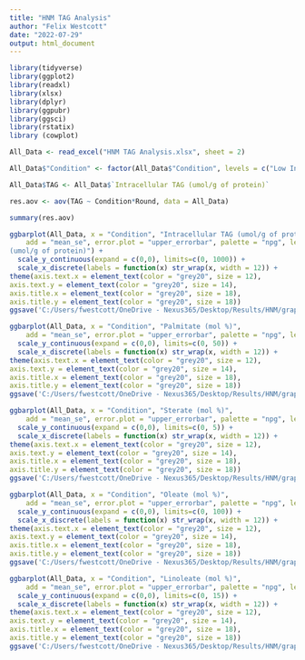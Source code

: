 ```yaml
---
title: "HNM TAG Analysis"
author: "Felix Westcott"
date: "2022-07-29"
output: html_document
---
```


```r
library(tidyverse)
library(ggplot2)
library(readxl)
library(xlsx)
library(dplyr)
library(ggpubr)
library(ggsci)
library(rstatix)
library (cowplot)

All_Data <- read_excel("HNM TAG Analysis.xlsx", sheet = 2)

All_Data$"Condition" <- factor(All_Data$"Condition", levels = c("Low Insulin Control", "Low Insulin OPLA", "Low Insulin POLA", "High Insulin Control", "High Insulin OPLA", "High Insulin POLA"))

```

``` R

All_Data$TAG <- All_Data$`Intracellular TAG (umol/g of protein)`

res.aov <- aov(TAG ~ Condition*Round, data = All_Data)

summary(res.aov)

```

``` R

ggbarplot(All_Data, x = "Condition", "Intracellular TAG (umol/g of protein)",
    add = "mean_se", error.plot = "upper_errorbar", palette = "npg", legend = "none", fill = "Condition", ylab = "Intracellular TAG
(umol/g of protein)") +
  scale_y_continuous(expand = c(0,0), limits=c(0, 1000)) +
  scale_x_discrete(labels = function(x) str_wrap(x, width = 12)) +
theme(axis.text.x = element_text(color = "grey20", size = 12),
axis.text.y = element_text(color = "grey20", size = 14), 
axis.title.x = element_text(color = "grey20", size = 18),
axis.title.y = element_text(color = "grey20", size = 18))
ggsave('C:/Users/fwestcott/OneDrive - Nexus365/Desktop/Results/HNM/graphs/TAG.png')

ggbarplot(All_Data, x = "Condition", "Palmitate (mol %)",
    add = "mean_se", error.plot = "upper_errorbar", palette = "npg", legend = "none", fill = "Condition") +
  scale_y_continuous(expand = c(0,0), limits=c(0, 50)) +
  scale_x_discrete(labels = function(x) str_wrap(x, width = 12)) +
theme(axis.text.x = element_text(color = "grey20", size = 12),
axis.text.y = element_text(color = "grey20", size = 14), 
axis.title.x = element_text(color = "grey20", size = 18),
axis.title.y = element_text(color = "grey20", size = 18))
ggsave('C:/Users/fwestcott/OneDrive - Nexus365/Desktop/Results/HNM/graphs/Palmitate.png')

ggbarplot(All_Data, x = "Condition", "Sterate (mol %)",
    add = "mean_se", error.plot = "upper_errorbar", palette = "npg", legend = "none", fill = "Condition") +
  scale_y_continuous(expand = c(0,0), limits=c(0, 5)) +
  scale_x_discrete(labels = function(x) str_wrap(x, width = 12)) +
theme(axis.text.x = element_text(color = "grey20", size = 12),
axis.text.y = element_text(color = "grey20", size = 14), 
axis.title.x = element_text(color = "grey20", size = 18),
axis.title.y = element_text(color = "grey20", size = 18))
ggsave('C:/Users/fwestcott/OneDrive - Nexus365/Desktop/Results/HNM/graphs/Sterate.png')

ggbarplot(All_Data, x = "Condition", "Oleate (mol %)",
    add = "mean_se", error.plot = "upper_errorbar", palette = "npg", legend = "none", fill = "Condition") +
  scale_y_continuous(expand = c(0,0), limits=c(0, 100)) +
  scale_x_discrete(labels = function(x) str_wrap(x, width = 12)) +
theme(axis.text.x = element_text(color = "grey20", size = 12),
axis.text.y = element_text(color = "grey20", size = 14), 
axis.title.x = element_text(color = "grey20", size = 18),
axis.title.y = element_text(color = "grey20", size = 18))
ggsave('C:/Users/fwestcott/OneDrive - Nexus365/Desktop/Results/HNM/graphs/Oleate.png')

ggbarplot(All_Data, x = "Condition", "Linoleate (mol %)",
    add = "mean_se", error.plot = "upper_errorbar", palette = "npg", legend = "none", fill = "Condition") +
  scale_y_continuous(expand = c(0,0), limits=c(0, 15)) +
  scale_x_discrete(labels = function(x) str_wrap(x, width = 12)) +
theme(axis.text.x = element_text(color = "grey20", size = 12),
axis.text.y = element_text(color = "grey20", size = 14), 
axis.title.x = element_text(color = "grey20", size = 18),
axis.title.y = element_text(color = "grey20", size = 18))
ggsave('C:/Users/fwestcott/OneDrive - Nexus365/Desktop/Results/HNM/graphs/Linoleate.png')

```

